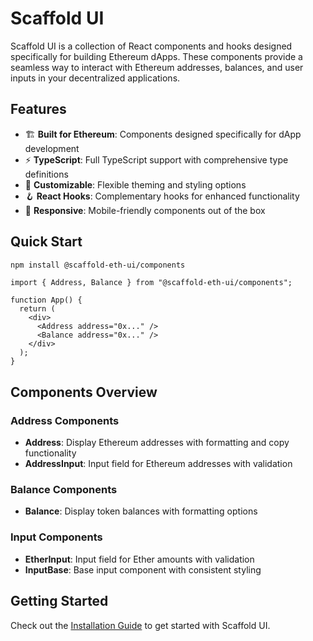 # Scaffold UI

Scaffold UI is a collection of React components and hooks designed specifically for building Ethereum dApps. These components provide a seamless way to interact with Ethereum addresses, balances, and user inputs in your decentralized applications.

## Features

- 🏗️ **Built for Ethereum**: Components designed specifically for dApp development
- ⚡ **TypeScript**: Full TypeScript support with comprehensive type definitions
- 🎨 **Customizable**: Flexible theming and styling options
- 🪝 **React Hooks**: Complementary hooks for enhanced functionality
- 📱 **Responsive**: Mobile-friendly components out of the box

## Quick Start

```bash
npm install @scaffold-eth-ui/components
```

```tsx
import { Address, Balance } from "@scaffold-eth-ui/components";

function App() {
  return (
    <div>
      <Address address="0x..." />
      <Balance address="0x..." />
    </div>
  );
}
```

## Components Overview

### Address Components

- **Address**: Display Ethereum addresses with formatting and copy functionality
- **AddressInput**: Input field for Ethereum addresses with validation

### Balance Components

- **Balance**: Display token balances with formatting options

### Input Components

- **EtherInput**: Input field for Ether amounts with validation
- **InputBase**: Base input component with consistent styling

## Getting Started

Check out the [Installation Guide](/getting-started/installation) to get started with Scaffold UI.
